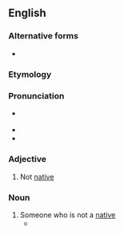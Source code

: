 {{also|non-native}}

==English==

===Alternative forms===
* {{l|en|non-native}}

===Etymology===
{{prefix|non|native|lang=en}}

===Pronunciation===
* {{a|UK}} {{IPA|/nɒnˈneɪtɪv/|lang=en}}
* {{rhymes|eɪtɪv|lang=en}}
* {{rhymes|eɪtɪv|lang=en}}

===Adjective===
{{en-adj|-}}

# Not [[native]]

===Noun===
{{en-noun}}

# Someone who is not a [[native]]
#* {{quote-journal|lang=en|date=March 25, 1988|author=James Krohe Jr.|title=Reading: Our City, Ourselves|work=Chicago Reader|url=https://securesite.chireader.com/cgi-bin/Archive/abridged2.bat?path=1988/880325/GUIDES
|passage=If you're a Chicagoan, you will find something in each that you didn't know about; '''nonnatives''' will find something in each they'll wish they'd read before making their last trip.}}
